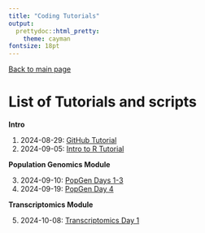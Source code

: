 ```yaml
---
title: "Coding Tutorials"
output:
  prettydoc::html_pretty:
    theme: cayman
fontsize: 18pt
---
```


[Back to main page](index.html)

# List of Tutorials and scripts

**Intro**

1. 2024-08-29: [GitHub Tutorial](Fall2024/tutorials/EcoGeno_GitHub_Initial_Walkthrough.html)
2. 2024-09-05: [Intro to R Tutorial](Fall2024/tutorials/RIntroTutorial_Sep2024.pdf)

**Population Genomics Module**

3. 2024-09-10: [PopGen Days 1-3](Fall2024/tutorials/2024-09-10_PopGenomics_Day1.html)
4. 2024-09-19: [PopGen Day 4](Fall2024/tutorials/2024-09-19_PopGenomics_Day4.html)

**Transcriptomics Module**

5. 2024-10-08: [Transcriptomics Day 1](Fall2024/tutorials/2024-10-08_RNAseq_Day1.html)